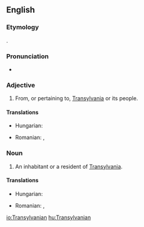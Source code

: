 ==English==

===Etymology===
{{suffix|Transylvania|an|lang=en}}.

===Pronunciation===
* {{rhymes|eɪniən|lang=en}}

===Adjective===
{{en-adj|-}}

# From, or pertaining to, [[Transylvania]] or its people.

====Translations====
{{trans-top|related to Transylvania}}
* Hungarian: {{t+|hu|erdélyi}}
{{trans-mid}}
* Romanian: {{t+|ro|transilvănean}}, {{t+|ro|ardelenesc}}
{{trans-bottom}}

===Noun===
{{en-noun}}

# An inhabitant or a resident of [[Transylvania]].

====Translations====
{{trans-top|inhabitant or resident of Transylvania}}
* Hungarian: {{t+|hu|erdélyi}}
{{trans-mid}}
* Romanian: {{t+|ro|transilvănean}}, {{t+|ro|ardelean}}
{{trans-bottom}}

[[io:Transylvanian]]
[[hu:Transylvanian]]